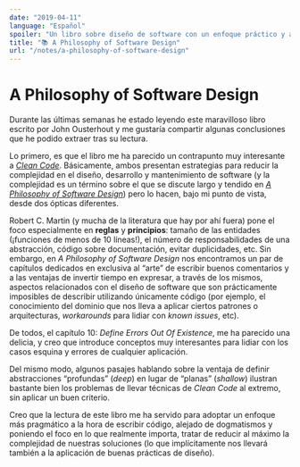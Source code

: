 ```yaml
---
date: "2019-04-11"
language: "Español"
spoiler: "Un libro sobre diseño de software con un enfoque práctico y alejado de dogmatismos"
title: "📚 A Philosophy of Software Design"
url: "/notes/a-philosophy-of-software-design"
---
```


# A Philosophy of Software Design

Durante las últimas semanas he estado leyendo este maravilloso libro escrito por John Ousterhout y me gustaría compartir
algunas conclusiones que he podido extraer tras su lectura.

Lo primero, es que el libro me ha parecido un contrapunto muy interesante a
[_Clean Code_](https://www.amazon.com/Clean-Code-Handbook-Software-Craftsmanship/dp/0132350882). Básicamente, ambos
presentan estrategias para reducir la complejidad en el diseño, desarrollo y mantenimiento de software (y la complejidad
es un término sobre el que se discute largo y tendido en
[_A Philosophy of Software Design_](https://www.amazon.com/Philosophy-Software-Design-John-Ousterhout/dp/1732102201))
pero lo hacen, bajo mi punto de vista, desde dos ópticas diferentes.

Robert C. Martin (y mucha de la literatura que hay por ahí fuera) pone el foco especialmente en **reglas** y
**principios**: tamaño de las entidades (¡funciones de menos de 10 líneas!), el número de responsabilidades de una
abstracción, código sobre documentación, evitar duplicidades, etc. Sin embargo, en _A Philosophy of Software Design_ nos
encontramos un par de capítulos dedicados en exclusiva al “arte” de escribir buenos comentarios y a las ventajas de
invertir tiempo en expresar, a través de los mismos, aspectos relacionados con el diseño de software que son
prácticamente imposibles de describir utilizando únicamente código (por ejemplo, el conocimiento del dominio que nos
lleva a aplicar ciertos patrones o arquitecturas, _workarounds_ para lidiar con _known issues_, etc).

De todos, el capítulo 10: _Define Errors Out Of Existence_, me ha parecido una delicia, y creo que introduce conceptos
muy interesantes para lidiar con los casos esquina y errores de cualquier aplicación.

Del mismo modo, algunos pasajes hablando sobre la ventaja de definir abstracciones “profundas” (_deep_) en lugar de
“planas” (_shallow_) ilustran bastante bien los problemas de llevar técnicas de _Clean Code_ al extremo, sin aplicar un
buen criterio.

Creo que la lectura de este libro me ha servido para adoptar un enfoque más pragmático a la hora de escribir código,
alejado de dogmatismos y poniendo el foco en lo que realmente importa, tratar de reducir al máximo la complejidad de
nuestras soluciones (lo que implícitamente nos llevará también a la aplicación de buenas prácticas de diseño).
